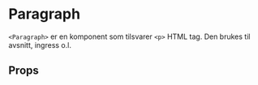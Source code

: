 
<Meta of={ParagraphStories} />

# Paragraph

<ComponentLinkRow
  docsHref="https://design.domstol.no/987b33f71/p/3718e2-typography"
  figmaHref="https://www.figma.com/file/ewqSDmkgqDQ5PyOsRp4V5b/DDS-Komponenter?type=design&node-id=9982-211813&mode=design&t=6iXcwqRnp1Ov7fmx-4"
  githubHref="https://github.com/domstolene/designsystem/tree/main/packages/components/src/components/Typography/Paragraph"
  storybookHref="https://domstolene.github.io/designsystem/?path=/story/dds-components-components-typography-paragraph--default"
  withBottomSpacing
/>

`<Paragraph>` er en komponent som tilsvarer `<p>` HTML tag. Den brukes til avsnitt, ingress o.l.

## Props

<Canvas of={ParagraphStories.Default} />
<Controls of={ParagraphStories.Default} />
